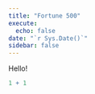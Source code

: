 ```yaml
---
title: "Fortune 500"
execute: 
  echo: false
date: "`r Sys.Date()`"
sidebar: false
---
```


Hello!
```r
1 + 1
```